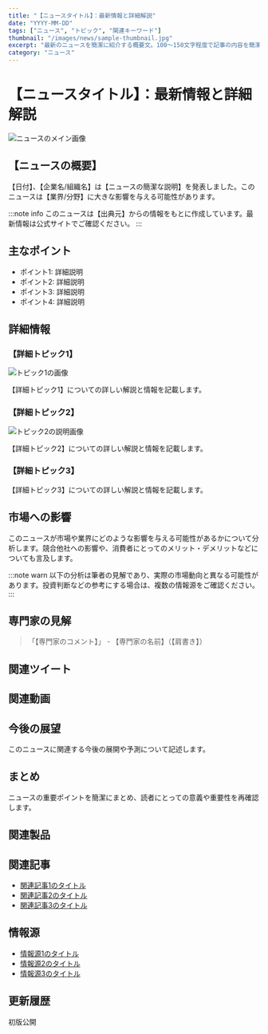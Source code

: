 ```yaml
---
title: "【ニュースタイトル】：最新情報と詳細解説"
date: "YYYY-MM-DD"
tags: ["ニュース", "トピック", "関連キーワード"]
thumbnail: "/images/news/sample-thumbnail.jpg"
excerpt: "最新のニュースを簡潔に紹介する概要文。100〜150文字程度で記事の内容を簡潔に説明します。"
category: "ニュース"
---
```


# 【ニュースタイトル】：最新情報と詳細解説

<Image 
  src="/images/news/sample-main.jpg" 
  alt="ニュースのメイン画像" 
  width={1200} 
  height={675} 
/>

## 【ニュースの概要】

【日付】、【企業名/組織名】は【ニュースの簡潔な説明】を発表しました。このニュースは【業界/分野】に大きな影響を与える可能性があります。

:::note info
このニュースは【出典元】からの情報をもとに作成しています。最新情報は公式サイトでご確認ください。
:::

## 主なポイント

- ポイント1: 詳細説明
- ポイント2: 詳細説明
- ポイント3: 詳細説明
- ポイント4: 詳細説明

## 詳細情報

### 【詳細トピック1】

![トピック1の画像](/images/news/topic1.jpg)

【詳細トピック1】についての詳しい解説と情報を記載します。

### 【詳細トピック2】

<Image 
  src="/images/news/topic2.jpg" 
  alt="トピック2の説明画像" 
  width={800} 
  height={450} 
/>

【詳細トピック2】についての詳しい解説と情報を記載します。

### 【詳細トピック3】

【詳細トピック3】についての詳しい解説と情報を記載します。

## 市場への影響

このニュースが市場や業界にどのような影響を与える可能性があるかについて分析します。競合他社への影響や、消費者にとってのメリット・デメリットなどについても言及します。

:::note warn
以下の分析は筆者の見解であり、実際の市場動向と異なる可能性があります。投資判断などの参考にする場合は、複数の情報源をご確認ください。
:::

## 専門家の見解

> 「【専門家のコメント】」 - 【専門家の名前】（【肩書き】）

## 関連ツイート

<Tweet id="1234567890" />

## 関連動画

<YouTube id="abcdefghijk" />

## 今後の展望

このニュースに関連する今後の展開や予測について記述します。

## まとめ

ニュースの重要ポイントを簡潔にまとめ、読者にとっての意義や重要性を再確認します。

## 関連製品

<AffiliateLink
  title="【関連製品名】"
  imageUrl="/images/news/related-product.jpg"
  price="〇〇,〇〇〇円（税込）"
  description="【ニュースに関連する製品の簡単な説明】"
  amazonUrl="https://amazon.co.jp/..."
  rakutenUrl="https://rakuten.co.jp/..."
  yahooUrl="https://shopping.yahoo.co.jp/..."
/>

## 関連記事

- [関連記事1のタイトル](/blog/related-post-1)
- [関連記事2のタイトル](/blog/related-post-2)
- [関連記事3のタイトル](/blog/related-post-3)

## 情報源

- [情報源1のタイトル](https://example.com/source1)
- [情報源2のタイトル](https://example.com/source2)
- [情報源3のタイトル](https://example.com/source3)

## 更新履歴

<Date dateString="YYYY-MM-DD" /> 初版公開